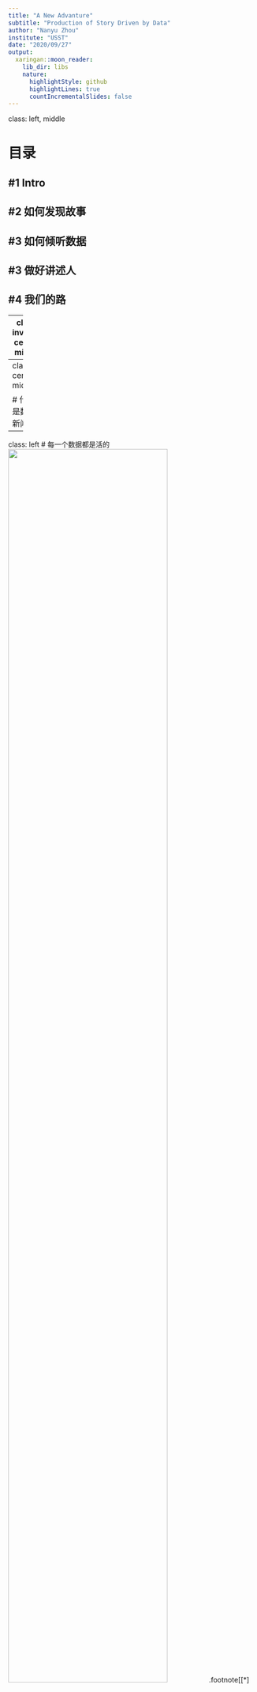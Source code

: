 ```yaml
---
title: "A New Advanture"
subtitle: "Production of Story Driven by Data"
author: "Nanyu Zhou"
institute: "USST"
date: "2020/09/27"
output:
  xaringan::moon_reader:
    lib_dir: libs
    nature:
      highlightStyle: github
      highlightLines: true
      countIncrementalSlides: false
---
```

class: left, middle

# 目录

## #1 Intro
## #2 如何发现故事
## #3 如何倾听数据
## #3 做好讲述人
## #4 我们的路

---
class: inverse, center, middle

# #1 Intro
---
class: center, middle

# 什么是数据新闻

---
class: left
# 每一个数据都是活的
<img src="https://cdn.wardzhou.art/img/20200927105801.png" width="80%"/>
.footnote[[*] 来源：澎湃新闻]
---
# 聆听数据
### 数据背后的故事是无比重要的
![](https://cdn.wardzhou.art/img/20200927111248.png)

---
class: Left, inverse

# 讲述
## “三个”不幸家庭的故事
<img src="https://cdn.wardzhou.art/img/ThePaperDevorce.png"/>

---
class: inverse, center, middle
# 如何发现故事

---

# 故事随处可见
## 你需要的是
- 新闻敏锐和新闻直觉
- 与社会保持连结
- 深耕某个领域
- 马不停蹄地学习

---
class: center, middle

# 在澎湃我们如何选题
---
# 寻找数据
## 结构的数据*
统计报告、年鉴、数据库、数据API等等
<img src="https://cdn.wardzhou.art/img/20200927113955.png" width="70%"/>

---

## 非结构的数据
文本、语音、视频等
<img src="https://cdn.wardzhou.art/img/20200927114243.png"/>

---
class: inverse, center, middle
# 如何倾听数据
## 工具与框架

---

# 不同的角度，不同的故事

.pull-left[
## 工具
1. 爬虫;

1. 文本挖掘;

1. 人工编码;

1. ......

]

.pull-right[
## 框架
1. 数据交叉;

1. 强调与省略;

1. 叙事逻辑;

1. ......


  ]
---

# 作品对比
.pull-left[
###家庭暴力离我们多远？——对中国家庭暴力现状的数据调查
<img src="https://cdn.wardzhou.art/img/WhyWomankillQR.png" width="50%"/>
]
.pull-right[
### 在离婚诉讼里，藏着爱情的隐秘角落

<img src="https://cdn.wardzhou.art/img/ThePaperDevorce.png" width="50%"/>
]

---

class: inverse, center, middle
# 做好讲述人

---

class: center, middle
# # 客观
# # 共情
# # 形式
# # 敏感
---

class: center, middle
.pull-right[
# 电竞之路
https://www.thepaper.cn/newsDetail_forward_9324720
]
.pull-right[
# 电竞之路

]

---

class: inverse, center, middle
# 我们的路
---

# 大众想看到的，</br>不是我们要做的。

# 我们要做的，</br>是大众要看的。

---

class: inverse, center, middle

# Q&A

---
class: inverse, center, middle
# 感谢

